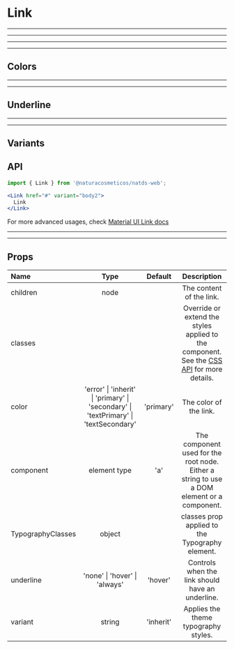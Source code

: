 
# Link

---

---

---

---

## Colors

<Provider theme={themes.natura.light}>
  <ComponentWithLabel componentList={colors} />
</Provider>

---

---

## Underline

<Provider theme={themes.natura.light}>
  <ComponentWithLabel componentList={underlines} />
</Provider>

---

---

## Variants

<Provider theme={themes.natura.light}>
  <ComponentWithLabel componentList={variants} />
</Provider>


## API

```jsx highlight-line="2"
import { Link } from '@naturacosmeticos/natds-web';

<Link href="#" variant="body2">
  Link
</Link>
```

For more advanced usages, check [Material UI Link docs](https://material-ui.com/components/link)

---

---

## Props

| Name              | Type                                                                                 |  Default  | Description                                                                                                                                     |
| :---------------- | :----------------------------------------------------------------------------------: | :-------: | :---------------------------------------------------------------------------------------------------------------------------------------------: |
| children          | node                                                                                 |           | The content of the link.                                                                                                                        |
| classes           |                                                                                      |           | Override or extend the styles applied to the component. See the [CSS API](https://material-ui.com/api/link/#css) for more details.              |
| color             | 'error' \| 'inherit' \| 'primary' \| 'secondary' \| 'textPrimary' \| 'textSecondary' | 'primary' | The color of the link.                                                                                                                          |
| component         | element type                                                                         | 'a'       | The component used for the root node. Either a string to use a DOM element or a component.                                                      |
| TypographyClasses | object                                                                               |           | classes prop applied to the Typography element.                                                                                                 |
| underline         | 'none' \| 'hover' \| 'always'                                                        | 'hover'   | Controls when the link should have an underline.                                                                                                |
| variant           | string                                                                               | 'inherit' | Applies the theme typography styles.                                                                                                            |
